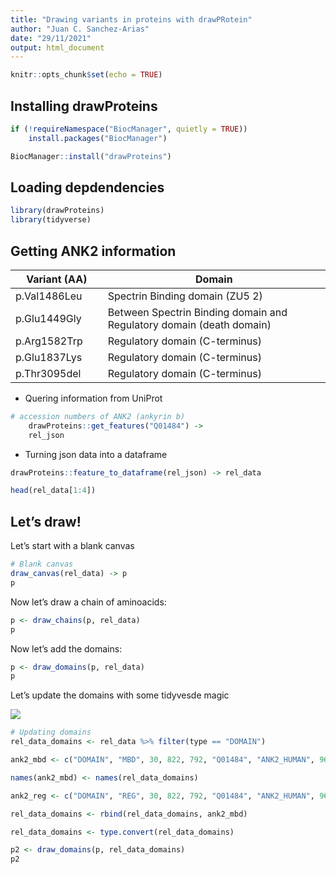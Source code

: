 ```yaml
---
title: "Drawing variants in proteins with drawPRotein"
author: "Juan C. Sanchez-Arias"
date: "29/11/2021"
output: html_document
---
```


```r
knitr::opts_chunk$set(echo = TRUE)
```

## Installing drawProteins

```r
if (!requireNamespace("BiocManager", quietly = TRUE))
    install.packages("BiocManager")

BiocManager::install("drawProteins")

```

## Loading depdendencies

```r
library(drawProteins)
library(tidyverse)
```

## Getting ANK2 information

| Variant (AA) | Domain                           |
|--------------|----------------------------------|
| p.Val1486Leu | Spectrin Binding domain (ZU5 2) |
| p.Glu1449Gly | Between Spectrin Binding domain and Regulatory domain (death domain) |
| p.Arg1582Trp | Regulatory domain (C-terminus)   |
| p.Glu1837Lys | Regulatory domain (C-terminus)   |
| p.Thr3095del | Regulatory domain (C-terminus)   |

- Quering information from UniProt

```r
# accession numbers of ANK2 (ankyrin b)
    drawProteins::get_features("Q01484") ->
    rel_json
```
 
 - Turning json data into a dataframe
 
```r
drawProteins::feature_to_dataframe(rel_json) -> rel_data

head(rel_data[1:4])
```
 
## Let's draw!
Let's start with a blank canvas
```r
# Blank canvas
draw_canvas(rel_data) -> p
p
```
Now let's draw a chain of aminoacids:

```r
p <- draw_chains(p, rel_data)
p
```

Now let's add the domains:

```r
p <- draw_domains(p, rel_data)
p
```
Let's update the domains with some tidyvesde magic

![](https://encyclopedia.pub/media/item_content/202106/60b89c8560a03biomolecules-10-00211-g001-550.jpg)

```r
# Updating domains
rel_data_domains <- rel_data %>% filter(type == "DOMAIN") 

ank2_mbd <- c("DOMAIN", "MBD", 30, 822, 792, "Q01484", "ANK2_HUMAN", 9606, 1)

names(ank2_mbd) <- names(rel_data_domains)

ank2_reg <- c("DOMAIN", "REG", 30, 822, 792, "Q01484", "ANK2_HUMAN", 9606, 1)

rel_data_domains <- rbind(rel_data_domains, ank2_mbd)

rel_data_domains <- type.convert(rel_data_domains)

p2 <- draw_domains(p, rel_data_domains)
p2
```

